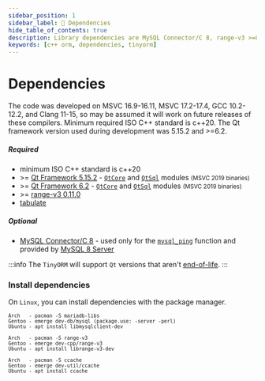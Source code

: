 ```yaml
---
sidebar_position: 1
sidebar_label: 🔧 Dependencies
hide_table_of_contents: true
description: Library dependencies are MySQL Connector/C 8, range-v3 >=0.11.0, tabulate and the Qt framework version used during development was 5.15.2 and >=6.2. The code was developed on MSVC 16.9-16.11, MSVC 17.2-17.4, GCC 10.2-12.2, and Clang 11-15.
keywords: [c++ orm, dependencies, tinyorm]
---
```


# Dependencies

The code was developed on MSVC 16.9-16.11, MSVC 17.2-17.4, GCC 10.2-12.2, and Clang 11-15, so may be assumed it will work on future releases of these compilers. Minimum required ISO C++ standard is c++20.
The Qt framework version used during development was 5.15.2 and >=6.2.

##### Required

- minimum ISO C++ standard is c++20
- &gt;= [Qt Framework 5.15.2](https://www.qt.io/download-qt-installer) - [`QtCore`](https://doc.qt.io/qt-5/qtcore-module.html) and [`QtSql`](https://doc.qt.io/qt-5/qtsql-index.html) modules <small className='darker'>(MSVC 2019 binaries)</small>
- &gt;= [Qt Framework 6.2](https://www.qt.io/download-qt-installer) - [`QtCore`](https://doc.qt.io/qt-6/qtcore-module.html) and [`QtSql`](https://doc.qt.io/qt-6/qtsql-index.html) modules <small className='darker'>(MSVC 2019 binaries)</small>
- &gt;= [range-v3 0.11.0](https://github.com/ericniebler/range-v3)
- [tabulate](https://github.com/p-ranav/tabulate)

##### Optional

- [MySQL Connector/C 8](https://dev.mysql.com/downloads/c-api/) - used only for the [`mysql_ping`](https://dev.mysql.com/doc/c-api/8.0/en/mysql-ping.html) function and provided by [MySQL 8 Server](https://dev.mysql.com/downloads/mysql/)

:::info
The `TinyORM` will support `Qt` versions that aren't [end-of-life](https://endoflife.date/qt).
:::

### Install dependencies

On `Linux`, you can install dependencies with the package manager.

<small>

```text title='MySQL C library'
Arch   - pacman -S mariadb-libs
Gentoo - emerge dev-db/mysql (package.use: -server -perl)
Ubuntu - apt install libmysqlclient-dev
```

```text title='range-v3 library (header only)'
Arch   - pacman -S range-v3
Gentoo - emerge dev-cpp/range-v3
Ubuntu - apt install librange-v3-dev
```

```text title='ccache'
Arch   - pacman -S ccache
Gentoo - emerge dev-util/ccache
Ubuntu - apt install ccache
```

</small>
